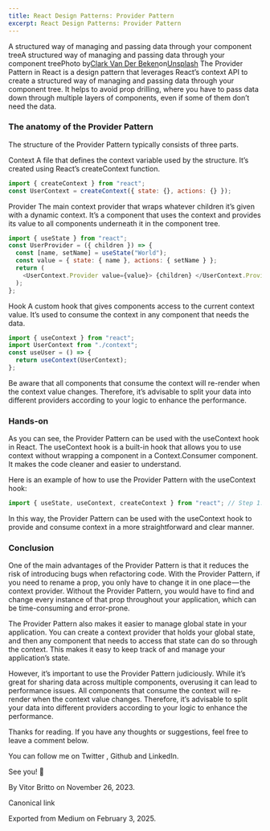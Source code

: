```yaml
---
title: React Design Patterns: Provider Pattern
excerpt: React Design Patterns: Provider Pattern
---
```


A structured way of managing and passing data through your component treeA structured way of managing and passing data through your component treePhoto by[Clark Van Der Beken](https://unsplash.com/@snapsbyclark?utm_source=medium&utm_medium=referral)on[Unsplash](https://unsplash.com?utm_source=medium&utm_medium=referral)
The Provider Pattern in React is a design pattern that leverages React’s context API to create a structured way of managing and passing data through your component tree. It helps to avoid prop drilling, where you have to pass data down through multiple layers of components, even if some of them don’t need the data.

### The anatomy of the Provider Pattern

The structure of the Provider Pattern typically consists of three parts.

Context
A file that defines the context variable used by the structure. It’s created using React’s createContext function.

```js
import { createContext } from "react";
const UserContext = createContext({ state: {}, actions: {} });
```

Provider
The main context provider that wraps whatever children it’s given with a dynamic context. It’s a component that uses the context and provides its value to all components underneath it in the component tree.

```js
import { useState } from "react";
const UserProvider = ({ children }) => {
  const [name, setName] = useState("World");
  const value = { state: { name }, actions: { setName } };
  return (
    <UserContext.Provider value={value}> {children} </UserContext.Provider>
  );
};
```

Hook
A custom hook that gives components access to the current context value. It’s used to consume the context in any component that needs the data.

```js
import { useContext } from "react";
import UserContext from "./context";
const useUser = () => {
  return useContext(UserContext);
};
```

Be aware that all components that consume the context will re-render when the context value changes. Therefore, it’s advisable to split your data into different providers according to your logic to enhance the performance.

### Hands-on

As you can see, the Provider Pattern can be used with the useContext hook in React. The useContext hook is a built-in hook that allows you to use context without wrapping a component in a Context.Consumer component. It makes the code cleaner and easier to understand.

Here is an example of how to use the Provider Pattern with the useContext hook:

```js
import { useState, useContext, createContext } from "react"; // Step 1: Create a Contextconst ThemeContext = createContext("light", () => "light");// Step 2: Create a Provider Componentconst ThemeProvider = ({ children }) => {  const [theme, setTheme] = useState("light"); return (   <ThemeContext.Provider value={{ theme, setTheme }}>     {children}   </ThemeContext.Provider> );}export { ThemeContext, ThemeProvider };// Step 3: Create a Consumer Componentconst UserSettings = () => { const { theme, setTheme } = useContext(ThemeContext); // ...}// Step 4: Use the Provider to Wrap Componentsconst App = () => { return (   <ThemeProvider>     <UserSettings />     {/* Any other components that need to use context */}   </ThemeProvider> );}export default App;
```

In this way, the Provider Pattern can be used with the useContext hook to provide and consume context in a more straightforward and clear manner.

### Conclusion

One of the main advantages of the Provider Pattern is that it reduces the risk of introducing bugs when refactoring code. With the Provider Pattern, if you need to rename a prop, you only have to change it in one place — the context provider. Without the Provider Pattern, you would have to find and change every instance of that prop throughout your application, which can be time-consuming and error-prone.

The Provider Pattern also makes it easier to manage global state in your application. You can create a context provider that holds your global state, and then any component that needs to access that state can do so through the context. This makes it easy to keep track of and manage your application’s state.

However, it’s important to use the Provider Pattern judiciously. While it’s great for sharing data across multiple components, overusing it can lead to performance issues. All components that consume the context will re-render when the context value changes. Therefore, it’s advisable to split your data into different providers according to your logic to enhance the performance.

Thanks for reading. If you have any thoughts or suggestions, feel free to leave a comment below.

You can follow me on Twitter , Github and LinkedIn.

See you! 👋

By Vitor Britto on November 26, 2023.

Canonical link

Exported from Medium on February 3, 2025.
